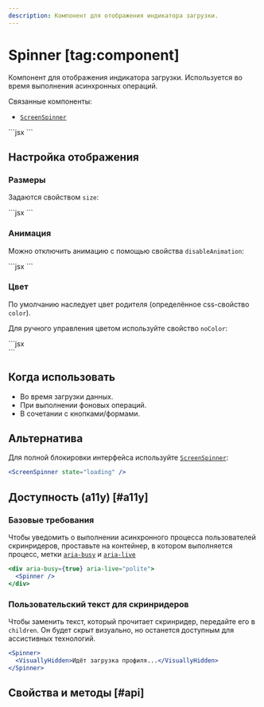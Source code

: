 ```yaml
---
description: Компонент для отображения индикатора загрузки.
---
```


<Overview group="feedback">

# Spinner [tag:component]

Компонент для отображения индикатора загрузки. Используется во время выполнения асинхронных операций.

Связанные компоненты:

- [`ScreenSpinner`](/components/screen-spinner)

</Overview>

<Playground>
  ```jsx
  <Spinner />
  ```
</Playground>

## Настройка отображения

### Размеры

Задаются свойством `size`:

<Playground aria-busy={true} aria-live="polite">
  ```jsx
  <Spinner size="xl" />
  <Spinner size="l" />
  <Spinner size="m" />
  <Spinner size="s" />
  ```
</Playground>

### Анимация

Можно отключить анимацию с помощью свойства `disableAnimation`:

<Playground>
  ```jsx
  <Spinner disableAnimation />
  ```
</Playground>

### Цвет

По умолчанию наследует цвет родителя (определённое css-свойство `color`).

Для ручного управления цветом используйте свойство `noColor`:

<Playground>
  ```jsx
  <div style={{ color: '#FF0000' }}>
    <Spinner noColor />
  </div>
  ```
</Playground>

## Когда использовать

- Во время загрузки данных.
- При выполнении фоновых операций.
- В сочетании с кнопками/формами.

## Альтернатива

Для полной блокировки интерфейса используйте [`ScreenSpinner`](/components/screen-spinner):

```jsx
<ScreenSpinner state="loading" />
```

## Доступность (a11y) [#a11y]

### Базовые требования

Чтобы уведомить о выполнении асинхронного процесса пользователей скринридеров, проставьте на контейнер,
в котором выполняется процесс, метки [`aria-busy`](https://doka.guide/a11y/aria-busy/) и [`aria-live`](https://doka.guide/a11y/aria-live/)

```jsx
<div aria-busy={true} aria-live="polite">
  <Spinner />
</div>
```

### Пользовательский текст для скринридеров

Чтобы заменить текст, который прочитает скринридер, передайте его в `children`.
Он будет скрыт визуально, но останется доступным для ассистивных технологий.

```jsx
<Spinner>
  <VisuallyHidden>Идёт загрузка профиля...</VisuallyHidden>
</Spinner>
```

## Свойства и методы [#api]

<PropsTable name="Spinner" />

